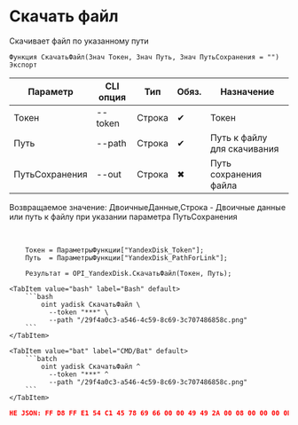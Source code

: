 ﻿---
sidebar_position: 7
description: Скачать файл и другие функции для работы с Yandex Disk в Открытом пакете интеграций - бесплатной open-source библиотеке интеграций для 1С:Предприятие 8, OneScript и CLI
keywords: [1C, 1С, 1С:Предприятие, 1С:Предприятие 8.3, API, Интеграция, Сервисы, Обмен, OneScript, CLI, Yandex Disk]
---


# Скачать файл
 Скачивает файл по указанному пути



`Функция СкачатьФайл(Знач Токен, Знач Путь, Знач ПутьСохранения = "") Экспорт`

  | Параметр | CLI опция | Тип | Обяз. | Назначение |
  |-|-|-|-|-|
  | Токен | --token | Строка | &#x2714; | Токен |
  | Путь | --path | Строка | &#x2714; | Путь к файлу для скачивания |
  | ПутьСохранения | --out | Строка | &#x2716; | Путь сохранения файла |

  
  Возвращаемое значение:   ДвоичныеДанные,Строка - Двоичные данные или путь к файлу при указании параметра ПутьСохранения

<br/>



```bsl title="Пример использования для 1С:Предприятие/OneScript"
    Токен = ПараметрыФункции["YandexDisk_Token"];
    Путь  = ПараметрыФункции["YandexDisk_PathForLink"];

    Результат = OPI_YandexDisk.СкачатьФайл(Токен, Путь);
```
    

 <Tabs>
  
    <TabItem value="bash" label="Bash" default>
        ```bash
            oint yadisk СкачатьФайл \
              --token "***" \
              --path "/29f4a0c3-a546-4c59-8c69-3c707486858c.png"
        ```
    </TabItem>
  
    <TabItem value="bat" label="CMD/Bat" default>
        ```batch
            oint yadisk СкачатьФайл ^
              --token "***" ^
              --path "/29f4a0c3-a546-4c59-8c69-3c707486858c.png"
        ```
    </TabItem>
</Tabs>


```json title="Результат"
НЕ JSON: FF D8 FF E1 54 C1 45 78 69 66 00 00 49 49 2A 00 08 00 00 00 0B 00 0E 01 02 00 20 00 00 00 92 00 00 00 0F 01 02 00 05 00 00 00 B2 00 00 00 10 01 02 00 07 00 00 00 B8 00 00 00 12 01 03 00 01 00…
```
